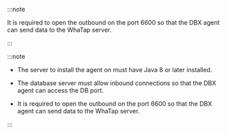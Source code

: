 <InDoc product="oracle-pro">

:::note

It is required to open the outbound on the port 6600 so that the DBX agent can send data to the WhaTap server.

:::

</InDoc>

<Xclude product="oracle-pro">

:::note

- The server to install the agent on must have Java 8 or later installed.

- The database server must allow inbound connections so that the DBX agent can access the DB port.

- It is required to open the outbound on the port 6600 so that the DBX agent can send data to the WhaTap server.

:::

</Xclude>
